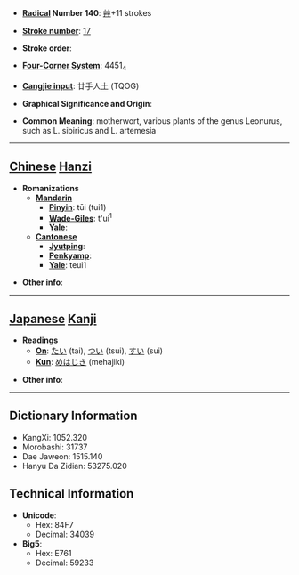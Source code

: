 * '''[[Wiktionary:Chinese radical index| Radical]] Number 140''': [[Wiktionary:Chinese radical index 艸|艸]]+11 strokes

* '''[[Wiktionary:Chinese total strokes index|Stroke number]]''': [[Wiktionary:Chinese total strokes index 17|17]]

* '''Stroke order''': 

* '''[[Wiktionary:Chinese four corner index|Four-Corner System]]''': 4451<sub>4</sub>

* '''[[Wiktionary:Chinese Cangjie index|Cangjie input]]''': 廿手人土 (TQOG)

* '''Graphical Significance and Origin''': 

* '''Common Meaning''': motherwort, various plants of the genus Leonurus, such as L. sibiricus and L. artemesia

----

== [[Chinese]] [[Hanzi]] ==

* '''Romanizations'''
** '''[[Mandarin]]'''
*** '''[[Pinyin]]''': tūi (tui1)
*** '''[[Wade-Giles]]''': t'ui<sup>1</sup>
*** '''[[Yale]]''': 
** '''[[Cantonese]]'''
*** '''[[Jyutping]]''':
*** '''[[Penkyamp]]''': 
*** '''[[Yale]]''': teui1

* '''Other info''': 

----

== [[Japanese]] [[Kanji]] ==

* '''Readings'''
** '''[[On]]''': [[たい]] (tai), [[つい]] (tsui), [[すい]] (sui)
** '''[[Kun]]''': [[めはじき]] (mehajiki)

* '''Other info''':  

----

== Dictionary Information ==

* KangXi: 1052.320
* Morobashi: 31737
* Dae Jaweon: 1515.140
* Hanyu Da Zidian: 53275.020

== Technical Information ==

* '''Unicode''':
** Hex: 84F7
** Decimal: 34039
* '''Big5''':
** Hex: E761
** Decimal: 59233